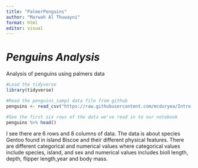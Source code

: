 ```yaml
---
title: "PalmerPenguins"
author: "Marwah Al Thuwayni"
format: html
editor: visual
---
```


# *Penguins Analysis*

Analysis of penguins using palmers data

```r
#Load the tidyverse
library(tidyverse)

#Read the penguins_samp1 data file from github
penguins <- read_csv("https://raw.githubusercontent.com/mcduryea/Intro-to-Bioinformatics/main/data/penguins_samp1.csv")

#See the first six rows of the data we've read in to our notebook
penguins %>% head()
```

I see there are 6 rows and 8 columns of data. The data is about species Gentoo found in island Biscoe and their different physical features. There are different categorical and numerical values where categorical values include species, island, and sex and numerical values includes bioll length, depth, flipper length,year and body mass.

